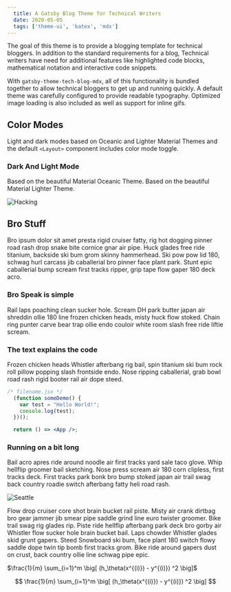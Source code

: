 ```yaml
---
  title: A Gatsby Blog Theme for Technical Writers
  date: 2020-05-05
  tags: ['theme-ui', 'katex', 'mdx']
---
```


The goal of this theme is to provide a blogging template for technical bloggers. In addition to the standard requirements for a blog, Technical writers have need for additional features like highlighted code blocks, mathematical notation and interactive code snippets.

With `gatsby-theme-tech-blog-mdx`, all of this functionality is bundled together to allow technical bloggers to get up and running quickly. A default theme was carefully configured to provide readable typography. Optimized image loading is also included as well as support for inline gifs.

## Color Modes

Light and dark modes based on Oceanic and Lighter Material Themes and the default `<Layout>` component includes color mode toggle.

### Dark And Light Mode

Based on the beautiful Material Oceanic Theme. Based on the beautiful Material Lighter Theme.

![Hacking](./images/hacking.gif)

## Bro Stuff

Bro ipsum dolor sit amet presta rigid cruiser fatty, rig hot dogging pinner road rash drop snake bite cornice gnar air pipe. Huck glades free ride titanium, backside ski bum grom skinny hammerhead. Ski pow pow lid 180, schwag hurl carcass jib caballerial bro pinner face plant park. Stunt epic caballerial bump scream first tracks ripper, grip tape flow gaper 180 deck acro.

### Bro Speak is simple

Rail laps poaching clean sucker hole. Scream DH park butter japan air shreddin ollie 180 line frozen chicken heads, misty huck flow stoked. Chain ring punter carve bear trap ollie endo couloir white room slash free ride liftie scream.

### The text explains the code
Frozen chicken heads Whistler afterbang rig bail, spin titanium ski bum rock roll pillow popping slash frontside endo. Nose ripping caballerial, grab bowl road rash rigid booter rail air dope steed.

```jsx
/* filename.jsx */
  (function someDemo() {
    var test = "Hello World!";
    console.log(test);
  })();

  return () => <App />;
```

### Running on a bit long

Bail acro apres ride around noodle air first tracks yard sale taco glove. Whip hellflip groomer bail sketching. Nose press scream air 180 corn clipless, first tracks deck. First tracks park bonk bro bump stoked japan air trail swag back country roadie switch afterbang fatty heli road rash.

![Seattle](./images/seattle.jpg)

Flow drop cruiser core shot brain bucket rail piste. Misty air crank dirtbag bro gear jammer jib smear pipe saddle grind line euro twister groomer. Bike trail swag rig glades rip. Piste ride hellflip afterbang park deck bro gorby air Whistler flow sucker hole brain bucket bail. Laps chowder Whistler glades skid grunt gapers. Steed Snowboard ski bum, face plant 180 switch flowy saddle dope twin tip bomb first tracks grom. Bike ride around gapers dust on crust, back country ollie line schwag pipe epic.

$\frac{1}{m} \sum_{i=1}^m \big[ (h_\theta(x^{(i)}) - y^{(i)}) ^2 \big]$

$$
\frac{1}{m} \sum_{i=1}^m \big[ (h_\theta(x^{(i)}) - y^{(i)}) ^2 \big]
$$